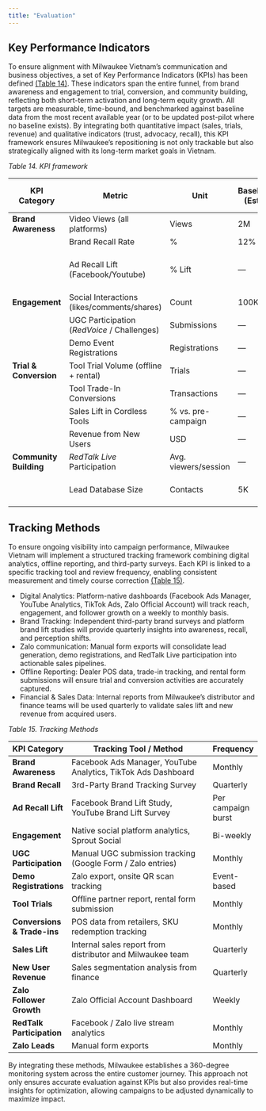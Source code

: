 ```yaml
---
title: "Evaluation"
---
```


## Key Performance Indicators

To ensure alignment with Milwaukee Vietnam’s communication and business objectives, a set of Key Performance Indicators (KPIs) has been defined [(Table 14)](#tb14). These indicators span the entire funnel, from brand awareness and engagement to trial, conversion, and community building, reflecting both short-term activation and long-term equity growth. All targets are measurable, time-bound, and benchmarked against baseline data from the most recent available year (or to be updated post-pilot where no baseline exists). By integrating both quantitative impact (sales, trials, revenue) and qualitative indicators (trust, advocacy, recall), this KPI framework ensures Milwaukee’s repositioning is not only trackable but also strategically aligned with its long-term market goals in Vietnam.

:::{#KPI}
<a id="tb14"></a>*Table 14. KPI framework*

| **KPI Category**     | **Metric**                                   | **Unit**        | **Baseline (Est.)** | **12-Month Target**                 |
|-----------------------|-----------------------------------------------|-----------------|---------------------|-------------------------------------|
| **Brand Awareness**   | Video Views (all platforms)                   | Views           | 2M                  | 10M+ total                          |
|                       | Brand Recall Rate                            | %               | 12%                 | ≥ 25%                               |
|                       | Ad Recall Lift (Facebook/Youtube)                       | % Lift          | —                   | +8–12% per campaign burst           |
| **Engagement**        | Social Interactions (likes/comments/shares)  | Count           | 100K                | 400K+ total                         |
|                       | UGC Participation (*RedVoice* / Challenges)  | Submissions     | —                   | ≥ 1,000                             |
|                       | Demo Event Registrations                     | Registrations   | —                   | ≥ 10,000                            |
| **Trial & Conversion**| Tool Trial Volume (offline + rental)         | Trials          | —                   | ≥ 15,000                            |
|                       | Tool Trade-In Conversions                    | Transactions    | —                   | ≥ 2,500                             |
|                       | Sales Lift in Cordless Tools                 | % vs. pre-campaign | —                | ≥ +30% YoY                          |
|                       | Revenue from New Users                       | USD             | —                   | ≥ $1.5M                             |
| **Community Building**| *RedTalk Live* Participation                 | Avg. viewers/session | —               | ≥ 3,000                             |
|                       | Lead Database Size                       | Contacts        | 5K                  | ≥ 30K qualified leads               |

:::

## Tracking Methods

To ensure ongoing visibility into campaign performance, Milwaukee Vietnam will implement a structured tracking framework combining digital analytics, offline reporting, and third-party surveys. Each KPI is linked to a specific tracking tool and review frequency, enabling consistent measurement and timely course correction [(Table 15)](#tb15).

- Digital Analytics: Platform-native dashboards (Facebook Ads Manager, YouTube Analytics, TikTok Ads, Zalo Official Account) will track reach, engagement, and follower growth on a weekly to monthly basis.
- Brand Tracking: Independent third-party brand surveys and platform brand lift studies will provide quarterly insights into awareness, recall, and perception shifts.
- Zalo communication: Manual form exports will consolidate lead generation, demo registrations, and RedTalk Live participation into actionable sales pipelines.
- Offline Reporting: Dealer POS data, trade-in tracking, and rental form submissions will ensure trial and conversion activities are accurately captured.
- Financial & Sales Data: Internal reports from Milwaukee’s distributor and finance teams will be used quarterly to validate sales lift and new revenue from acquired users.

::: {tab-Tracking}
<a id="tb15"></a>*Table 15. Tracking Methods*

| **KPI Category**         | **Tracking Tool / Method**                                          | **Frequency**         |
|---------------------------|---------------------------------------------------------------------|-----------------------|
| **Brand Awareness**       | Facebook Ads Manager, YouTube Analytics, TikTok Ads Dashboard       | Monthly               |
| **Brand Recall**          | 3rd-Party Brand Tracking Survey                                     | Quarterly             |
| **Ad Recall Lift**        | Facebook Brand Lift Study, YouTube Brand Lift Survey                | Per campaign burst    |
| **Engagement**            | Native social platform analytics, Sprout Social                     | Bi-weekly             |
| **UGC Participation**     | Manual UGC submission tracking (Google Form / Zalo entries)         | Monthly               |
| **Demo Registrations**    | Zalo export, onsite QR scan tracking                     | Event-based           |
| **Tool Trials**           | Offline partner report, rental form submission                      | Monthly               |
| **Conversions & Trade-ins** | POS data from retailers, SKU redemption tracking                  | Monthly               |
| **Sales Lift**            | Internal sales report from distributor and Milwaukee team           | Quarterly             |
| **New User Revenue**      | Sales segmentation analysis from finance                            | Quarterly             |
| **Zalo Follower Growth**  | Zalo Official Account Dashboard                                     | Weekly                |
| **RedTalk Participation** | Facebook / Zalo live stream analytics                               | Monthly               |
| **Zalo Leads**             | Manual form exports                                       | Monthly               |

:::


By integrating these methods, Milwaukee establishes a 360-degree monitoring system across the entire customer journey. This approach not only ensures accurate evaluation against KPIs but also provides real-time insights for optimization, allowing campaigns to be adjusted dynamically to maximize impact.


